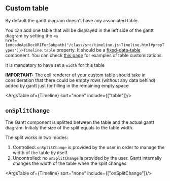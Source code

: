 
<Meta title="Features/Table/Doc"  />

## Custom table
 By default the gantt diagram doesn't have any associated table.
 
You can add one table that will be displayed in the left side of the gantt diagram by setting the <code><a href={encodeApiDocURIForSubpath("/class/src/timeline.js~Timeline.html#propTypes")}>Timeline.table</a></code> property. It should be a <a href="https://github.com/schrodinger/fixed-data-table-2">fixed-data-table</a> component. You can check <a href="https://schrodinger.github.io/fixed-data-table-2/example-object-data.html">this page</a> for examples of table customizations. 
  
It is mandatory to have set a <code>width</code> for this table  

**IMPORTANT:** The cell renderer of your custom table should take in consideration that there could be empty rows (without any data behind) added by gantt just for filling in the remaining empty space

<ArgsTable of={Timeline} sort="none" include={["table"]}/>

##  `onSplitChange`

The Gantt component is splitted between the table and the actual gantt diagram. 
Initialy the size of the split equals to the table width.

The split works in two modes:
1. Controlled: `onSplitChange` is provided by the user in order to manage the width of the table by itself.
2. Uncontrolled: no `onSplitChange` is provided by the user. Gantt internally changes the width of the table when the split changes

<ArgsTable of={Timeline} sort="none" include={["onSplitChange"]}/>

